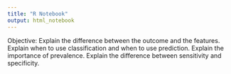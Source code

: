 ```yaml
---
title: "R Notebook"
output: html_notebook
---
```


Objective: 
Explain the difference between the outcome and the features.
Explain when to use classification and when to use prediction.
Explain the importance of prevalence.
Explain the difference between sensitivity and specificity.

